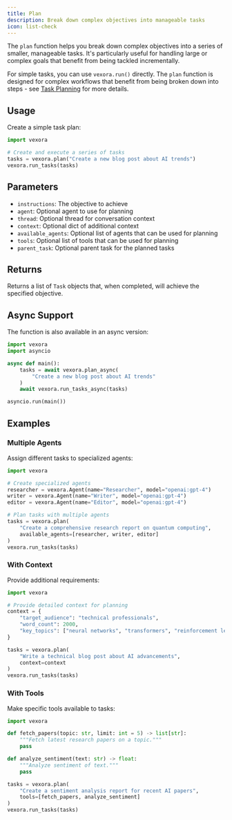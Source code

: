 ```yaml
---
title: Plan
description: Break down complex objectives into manageable tasks
icon: list-check
---
```


The `plan` function helps you break down complex objectives into a series of smaller, manageable tasks. 
It's particularly useful for handling large or complex goals that benefit from being tackled incrementally.

For simple tasks, you can use `vexora.run()` directly. The `plan` function is designed for complex 
workflows that benefit from being broken down into steps - see [Task Planning](/concepts/tasks#task-planning) 
for more details.

## Usage

Create a simple task plan:

```python
import vexora

# Create and execute a series of tasks
tasks = vexora.plan("Create a new blog post about AI trends")
vexora.run_tasks(tasks)
```

## Parameters

- `instructions`: The objective to achieve
- `agent`: Optional agent to use for planning
- `thread`: Optional thread for conversation context
- `context`: Optional dict of additional context
- `available_agents`: Optional list of agents that can be used for planning
- `tools`: Optional list of tools that can be used for planning
- `parent_task`: Optional parent task for the planned tasks

## Returns

Returns a list of `Task` objects that, when completed, will achieve the specified objective.

## Async Support

The function is also available in an async version:

```python
import vexora
import asyncio

async def main():
    tasks = await vexora.plan_async(
        "Create a new blog post about AI trends"
    )
    await vexora.run_tasks_async(tasks)

asyncio.run(main())
```

## Examples

### Multiple Agents

Assign different tasks to specialized agents:

```python
import vexora

# Create specialized agents
researcher = vexora.Agent(name="Researcher", model="openai:gpt-4")
writer = vexora.Agent(name="Writer", model="openai:gpt-4")
editor = vexora.Agent(name="Editor", model="openai:gpt-4")

# Plan tasks with multiple agents
tasks = vexora.plan(
    "Create a comprehensive research report on quantum computing",
    available_agents=[researcher, writer, editor]
)
vexora.run_tasks(tasks)
```

### With Context

Provide additional requirements:

```python
import vexora

# Provide detailed context for planning
context = {
    "target_audience": "technical professionals",
    "word_count": 2000,
    "key_topics": ["neural networks", "transformers", "reinforcement learning"]
}

tasks = vexora.plan(
    "Write a technical blog post about AI advancements",
    context=context
)
vexora.run_tasks(tasks)
```

### With Tools

Make specific tools available to tasks:

```python
import vexora

def fetch_papers(topic: str, limit: int = 5) -> list[str]:
    """Fetch latest research papers on a topic."""
    pass

def analyze_sentiment(text: str) -> float:
    """Analyze sentiment of text."""
    pass

tasks = vexora.plan(
    "Create a sentiment analysis report for recent AI papers",
    tools=[fetch_papers, analyze_sentiment]
)
vexora.run_tasks(tasks)
``` 
